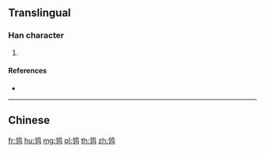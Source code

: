 {{character info/new}}
{{also|鴒}}
==Translingual==

===Han character===
{{Han char|rn=196|rad=鸟|as=05|sn=10|four=|canj=OIPYM|ids=⿰令鸟}}

# {{defn|Han|sort=鸟05}}

====References====
* {{Han ref|kx=1505.141|hdz=74624.170|uh=9E30|ud=40496}}

----

==Chinese==
{{zh-see|鴒}}

[[fr:鸰]]
[[hu:鸰]]
[[mg:鸰]]
[[pl:鸰]]
[[th:鸰]]
[[zh:鸰]]